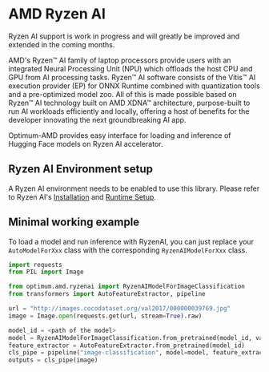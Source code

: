 <!--Copyright 2023 The HuggingFace Team. All rights reserved.
Licensed under the MIT License.
-->

# AMD Ryzen AI

<Tip>

Ryzen AI support is work in progress and will greatly be improved and extended in the coming months.

</Tip>

AMD's Ryzen™ AI family of laptop processors provide users with an integrated Neural Processing Unit (NPU) which offloads the host CPU and GPU from AI processing tasks. Ryzen™ AI software consists of the Vitis™ AI execution provider (EP) for ONNX Runtime combined with quantization tools and a pre-optimized model zoo. All of this is made possible based on Ryzen™ AI technology built on AMD XDNA™ architecture, purpose-built to run AI workloads efficiently and locally, offering a host of benefits for the developer innovating the next groundbreaking AI app.

Optimum-AMD provides easy interface for loading and inference of Hugging Face models on Ryzen AI accelerator.

## Ryzen AI Environment setup

A Ryzen AI environment needs to be enabled to use this library. Please refer to Ryzen AI's [Installation](https://ryzenai.docs.amd.com/en/latest/inst.html) and [Runtime Setup](https://ryzenai.docs.amd.com/en/latest/runtime_setup.html).

## Minimal working example

To load a model and run inference with RyzenAI, you can just replace your `AutoModelForXxx` class with the corresponding `RyzenAIModelForXxx` class.

```python
import requests
from PIL import Image

from optimum.amd.ryzenai import RyzenAIModelForImageClassification
from transformers import AutoFeatureExtractor, pipeline

url = "http://images.cocodataset.org/val2017/000000039769.jpg"
image = Image.open(requests.get(url, stream=True).raw)

model_id = <path of the model>
model = RyzenAIModelForImageClassification.from_pretrained(model_id, vaip_config=<path to config file>)
feature_extractor = AutoFeatureExtractor.from_pretrained(model_id)
cls_pipe = pipeline("image-classification", model=model, feature_extractor=feature_extractor)
outputs = cls_pipe(image)
```
